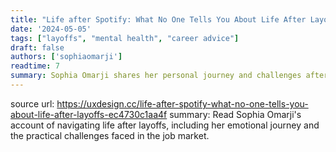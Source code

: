 ```yaml
---
title: "Life after Spotify: What No One Tells You About Life After Layoffs"
date: '2024-05-05'
tags: ["layoffs", "mental health", "career advice"]
draft: false
authors: ['sophiaomarji']
readtime: 7
summary: Sophia Omarji shares her personal journey and challenges after being laid off from Spotify, including the emotional stages of grief and the struggle to find a new job as a non-EU citizen requiring visa sponsorship. She provides insights into the harsh realities of the job market for juniors and the importance of networking and personal well-being during job searches.
---
```


source url: https://uxdesign.cc/life-after-spotify-what-no-one-tells-you-about-life-after-layoffs-ec4730c1aa4f
summary: Read Sophia Omarji's account of navigating life after layoffs, including her emotional journey and the practical challenges faced in the job market.
